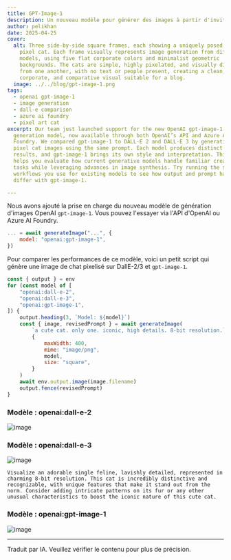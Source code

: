 ```yaml
---
title: GPT-Image-1
description: Un nouveau modèle pour générer des images à partir d'invites textuelles
author: pelikhan
date: 2025-04-25
cover:
  alt: Three side-by-side square frames, each showing a uniquely posed 8-bit style
    pixel cat. Each frame visually represents image generation from different AI
    models, using five flat corporate colors and minimalist geometric
    backgrounds. The cats are simple, highly pixelated, and visually distinct
    from one another, with no text or people present, creating a clean,
    corporate, and comparative visual suitable for a blog.
  image: ../../blog/gpt-image-1.png
tags:
  - openai gpt-image-1
  - image generation
  - dall-e comparison
  - azure ai foundry
  - pixel art cat
excerpt: Our team just launched support for the new OpenAI gpt-image-1 image
  generation model, now available through both OpenAI’s API and Azure AI
  Foundry. We compared gpt-image-1 to DALL·E 2 and DALL·E 3 by generating 8-bit
  pixel cat images using the same prompt. Each model produces distinct visual
  results, and gpt-image-1 brings its own style and interpretation. This update
  helps you evaluate how current generative models handle familiar creative
  tasks while leveraging advances in image synthesis. Try running the same
  workflows you use for existing models to see how output and prompt handling
  differ with gpt-image-1.

---
```



<BlogNarration />

Nous avons ajouté la prise en charge du nouveau modèle de génération d'images OpenAI `gpt-image-1`. Vous pouvez l'essayer via l'API d'OpenAI ou Azure AI Foundry.

```js 'model: "openai:gpt-image-1"'
... = await generateImage("...", {
    model: "openai:gpt-image-1",
})
```

Pour comparer les performances de ce modèle, voici un petit script qui génère une image de chat pixelisé sur DallE-2/3 et `gpt-image-1`.

```js title="images.genai.mjs" wrap
const { output } = env
for (const model of [
    "openai:dall-e-2",
    "openai:dall-e-3",
    "openai:gpt-image-1",
]) {
    output.heading(3, `Model: ${model}`)
    const { image, revisedPrompt } = await generateImage(
        `a cute cat. only one. iconic, high details. 8-bit resolution.`,
        {
            maxWidth: 400,
            mime: "image/png",
            model,
            size: "square",
        }
    )
    await env.output.image(image.filename)
    output.fence(revisedPrompt)
}
```

### Modèle : openai:dall-e-2

![image](../../blog/88daddda0cbe49a60fe7b11db44b2f037c0e70f8469884df13e0bbaff8bb66de.png)

### Modèle : openai:dall-e-3

![image](../../blog/8ce06ae2b0bd7193701d7914faf3faf9b384ae6d3d8cb1d29113b47900aad66a.png)

```
Visualize an adorable single feline, lavishly detailed, represented in charming 8-bit resolution. This cat is incredibly distinctive and recognizable, with unique features that make it stand out from the norm. Consider adding intricate patterns on its fur or any other unusual characteristics to boost the iconic nature of this cute cat.
```

### Modèle : openai:gpt-image-1

![image](../../blog/9c8d4a6bd2b023110b8e716ca48acae431401adf1c8d816c9b986abefa6acafe.png)

<hr />

Traduit par IA. Veuillez vérifier le contenu pour plus de précision.
